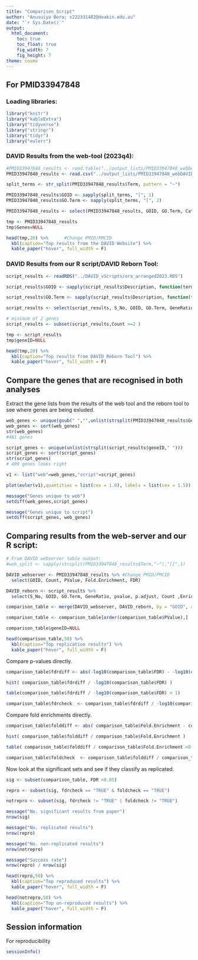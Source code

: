 ```yaml
---
title: "Comparison_Script"
author: "Anusuiya Bora; s222331482@deakin.edu.au"
date: "`r Sys.Date()`"
output:
  html_document:
    toc: true
    toc_float: true
    fig_width: 7
    fig_height: 7
theme: cosmo
---
```


## For PMID33947848

### Loading libraries:

```r

library("knitr")
library("kableExtra")
library("tidyverse")
library("stringr")
library("tidyr")
library("eulerr")

```

### DAVID Results from the web-tool (2023q4): 

```r

#PMID33947848_results <- read.table("../output_lists/PMID33947848_webDAVID_20240513.tsv", header = TRUE, sep = "\t")  #Change PMID/PMCID
PMID33947848_results <- read.csv("../output_lists/PMID33947848_webDAVID_20240513.tsv", header = TRUE, sep = "\t")

split_terms <- str_split(PMID33947848_results$Term, pattern = "~")

PMID33947848_results$GOID <- sapply(split_terms, "[", 1)
PMID33947848_results$GO.Term <- sapply(split_terms, "[", 2)

PMID33947848_results <- select(PMID33947848_results, GOID, GO.Term, Category, Count, X., PValue, Genes, List.Total, Pop.Hits, Pop.Total, Fold.Enrichment, Bonferroni, Benjamini, FDR)

tmp <- PMID33947848_results
tmp$Genes=NULL

head(tmp,20) %>%      #Change PMID/PMCID
  kbl(caption="Top results from the DAVID Website") %>%
  kable_paper("hover", full_width = F)

```

### DAVID Results from our R script/DAVID Reborn Tool:

``` r

script_results <- readRDS("../DAVID_vScripts/ora_arranged2023.RDS")

script_results$GOID <- sapply(script_results$Description, function(term) strsplit(term, " ")[[1]][1])

script_results$GO.Term <- sapply(script_results$Description, function(term) paste(strsplit(term, " ")[[1]][-1], collapse = " "))

script_results <- select(script_results, S_No, GOID, GO.Term, GeneRatio, BgRatio, pvalue, p.adjust, qvalue, geneID, Count, gr, br, EnrichmentScore)

# minimum of 2 genes
script_results <- subset(script_results,Count >=2 )

tmp <- script_results
tmp$geneID=NULL

head(tmp,20) %>%
  kbl(caption="Top results from DAVID Reborn Tool") %>%
  kable_paper("hover", full_width = F)

```

## Compare the genes that are recognised in both analyses

Extract the gene lists from the results of the web tool and the reborn tool to see where genes are being exluded.

```r

web_genes <- unique(gsub(" ","",unlist(strsplit(PMID33947848_results$Genes,","))))
web_genes <- sort(web_genes)
str(web_genes)
#481 genes

script_genes <- unique(unlist(strsplit(script_results$geneID," ")))
script_genes <- sort(script_genes)
str(script_genes)
# 499 genes looks right

v1 <- list("web"=web_genes,"script"=script_genes)

plot(euler(v1),quantities = list(cex = 1.0), labels = list(cex = 1.5))

message("Genes unique to web")
setdiff(web_genes,script_genes)

message("Genes unique to script")
setdiff(script_genes, web_genes)

```

## Comparing results from the web-server and our R script: 

```r

# From DAVID webserver table output: 
#web_split <- sapply(strsplit(PMID33947848_results$Term,"~"),"[[",1)

DAVID_webserver <- PMID33947848_results %>% #Change PMID/PMCID
  select(GOID, Count, PValue, Fold.Enrichment, FDR)

DAVID_reborn <- script_results %>%
  select(S_No, GOID, GO.Term, GeneRatio, pvalue, p.adjust, Count ,EnrichmentScore)

comparison_table <- merge(DAVID_webserver, DAVID_reborn, by = "GOID", all = TRUE)

comparison_table <- comparison_table[order(comparison_table$PValue),]

comparison_table$geneID=NULL

head(comparison_table,50) %>%
  kbl(caption="Top replication results") %>%
  kable_paper("hover", full_width = F)

```

Compare p-values directly.

```r

comparison_table$fdrdiff <- abs(-log10(comparison_table$FDR) - -log10(comparison_table$p.adjust))

hist( comparison_table$fdrdiff / -log10(comparison_table$FDR) )

table(comparison_table$fdrdiff / -log10(comparison_table$FDR) < 1)

comparison_table$fdrcheck  <- comparison_table$fdrdiff / -log10(comparison_table$FDR) < 1

```

Compare fold enrichments directly.

```r

comparison_table$folddiff <- abs( comparison_table$Fold.Enrichment - comparison_table$EnrichmentScore)

hist( comparison_table$folddiff / comparison_table$Fold.Enrichment )

table( comparison_table$folddiff / comparison_table$Fold.Enrichment <0.3)

comparison_table$foldcheck  <- comparison_table$folddiff / comparison_table$Fold.Enrichment <0.3

```

Now look at the significant sets and see if they classify as replicated.


```r

sig <- subset(comparison_table, FDR <0.05)

repro <- subset(sig, fdrcheck == "TRUE" & foldcheck == "TRUE")

notrepro <- subset(sig, fdrcheck != "TRUE" | foldcheck != "TRUE")

message("No. significant results from paper")
nrow(sig)

message("No. replicated results")
nrow(repro)

message("No. non-replicated results")
nrow(notrepro)

message("Success rate")
nrow(repro) / nrow(sig)

```

```r

head(repro,50) %>%
  kbl(caption="Top reproduced results") %>%
  kable_paper("hover", full_width = F)

head(notrepro,50) %>%
  kbl(caption="Top un-reproduced results") %>%
  kable_paper("hover", full_width = F)

```

## Session information

For reproducibility

```r

sessionInfo()

```
